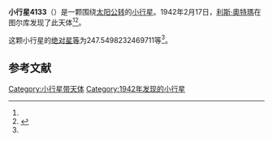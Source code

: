 {{Infobox planet
| bgcolour = #FFFFC0
| name = 4133 Heureka
| symbol = 
| image = 
| caption = 
| discovery = yes
| discovery_ref = 
| discoverer = [[利斯·奧特瑪|利斯·奧特瑪]]
| discovery_site = [[图尔库|图尔库]] 
| discovered = 1942年2月17日
| designations = yes
| mp_name = 
| named_after = 
| alt_names = 1942 DB/ 1985 QY
| mp_category = [[主带小行星|主带小行星]]
| orbit_ref = <ref name="a">[http://ssd.jpl.nasa.gov/sbdb.cgi?sstr=4133 4133 Heureka] {{Wayback|url=http://ssd.jpl.nasa.gov/sbdb.cgi?sstr=4133 |date=20201124004022 }}，小行星數據庫瀏覽器（JPL Small-Body Database Browser）－[[美国国家航空航天局|美国国家航空航天局]]喷气推进实验室</ref>
| epoch = 2456400.5 (2013年4月18日更新)
| aphelion = {{convert|2.89271840981318|AU|km|3|abbr=on|lk=out}}
| perihelion = {{convert|2.270248119408799|AU|km|3|abbr=on}}
| semimajor = {{convert|2.58148326461099|AU|km|3|abbr=on}}
| eccentricity = 0.120564464
| period = 1514.964296 [[日|日]]<br />4.15[[儒略年|儒略年]]
| avg_speed = 
| inclination = 12.05882691385195
| asc_node = 324.6463101545217
| mean_anomaly = 
| arg_peri = 247.5498232469711
| satellites = 
| physical_characteristics = yes
| dimensions = 
| mass = 
| density = 
| surface_grav = 
| escape_velocity = 
| sidereal_day = 
| axial_tilt = 
| pole_ecliptic_lat = 
| pole_ecliptic_lon = 
| albedo = 
| temperatures= 
| temp_name1 = 
| mean_temp_1 = 
| max_temp_1 = 
| temp_name2 = 
| max_temp_2 = 
| spectral_type = 
| abs_magnitude = 247.5498232469711
}}

'''小行星4133'''（{{lang-en|4133 Heureka}}）是一颗围绕[[太阳|太阳]][[公转|公转]]的[[小行星|小行星]]。1942年2月17日，[[利斯·奧特瑪|利斯·奧特瑪]]在图尔库发现了此天体<ref name="a" /><ref>{{cite news|title=小行星列表|url=http://cfa-www.harvard.edu/iau/lists/NumberedMPs.txt|accessdate=2013-07-08|newspaper=哈佛大学|archive-date=2008-05-17|archive-url=https://web.archive.org/web/20080517010638/http://cfa-www.harvard.edu/iau/lists/NumberedMPs.txt|dead-url=no}}</ref>。

这颗小行星的[[绝对星等|绝对星等]]为247.5498232469711等<ref name="a" />。

==参考文献==
{{reflist}}
{{Minor Planet Number|[[小行星4132|小行星4132]]|[[小行星4134|小行星4134]]}}

{{小天体}}

[[Category:小行星带天体|Category:小行星带天体]]
[[Category:1942年发现的小行星|Category:1942年发现的小行星]]

{{asteroid-stub}}